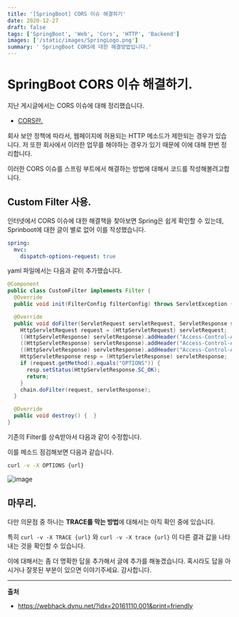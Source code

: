 ```yaml
---
title: '[SpringBoot] CORS 이슈 해결하기'
date: 2020-12-27
draft: false
tags: ['SpringBoot', 'Web', 'Cors', 'HTTP', 'Backend']
images: ['/static/images/SpringLogo.png']
summary: ' SpringBoot CORS에 대한 해결방법입니다.'
---
```


# SpringBoot CORS 이슈 해결하기.

지난 게시글에서는 CORS 이슈에 대해 정리했습니다.

- [CORS란.](https://Azderica.github.io/00-web-cors/)

회사 보안 정책에 따라서, 웹페이지에 허용되는 HTTP 메소드가 제한되는 경우가 있습니다. 저 또한 회사에서 이러한 업무를 해야하는 경우가 있기 때문에 이에 대해 한번 정리합니다.

이러한 CORS 이슈를 스프링 부트에서 해결하는 방법에 대해서 코드를 작성해볼려고합니다.

## Custom Filter 사용.

인터넷에서 CORS 이슈에 대한 해결책을 찾아보면 Spring은 쉽게 확인할 수 있는데, Sprinboot에 대한 글이 별로 없어 이를 작성했습니다.

```yaml
spring:
  mvc:
    dispatch-options-request: true
```

yaml 파일에서는 다음과 같이 추가했습니다.

```java
@Component
public class CustomFilter implements Filter {
  @Override
  public void init(FilterConfig filterConfig) throws ServletException {   }

  @Override
  public void doFilter(ServletRequest servletRequest, ServletResponse servletResponse, FilterChain chain) throws IOException, ServletException {
    HttpServletRequest request = (HttpServletRequest) servletRequest;
    ((HttpServletResponse) servletResponse).addHeader("Access-Control-Allow-Origin", "*");
    ((HttpServletResponse) servletResponse).addHeader("Access-Control-Allow-Methods","GET, OPTIONS, HEAD, POST");
    ((HttpServletResponse) servletResponse).addHeader("Access-Control-Allow-Headers","Origin, X-Requested-With, Content-Type, Accept");
    HttpServletResponse resp = (HttpServletResponse) servletResponse;
    if (request.getMethod().equals("OPTIONS")) {
      resp.setStatus(HttpServletResponse.SC_OK);
      return;
    }
    chain.doFilter(request, servletResponse);
  }

  @Override
  public void destroy() {  }
}
```

기존의 Filter를 상속받아서 다음과 같이 수정합니다.

이를 메소드 점검해보면 다음과 같습니다.

```sh
curl -v -X OPTIONS {url}
```

![image](https://user-images.githubusercontent.com/42582516/103171817-7cbb3200-4892-11eb-9a4a-d1125fc46506.png)

## 마무리.

다만 의문점 중 하나는 **TRACE를 막는 방법**에 대해서는 아직 확인 중에 있습니다.

특히 `curl -v -X TRACE {url}` 와 `curl -v -X trace {url}` 이 다른 결과 값을 나타내는 것을 확인할 수 있습니다.

이에 대해서는 좀 더 명확한 답을 추가해서 글에 추가를 해놓겠습니다. 혹시라도 답을 아시거나 잘못된 부분이 있으면 이야기주세요. 감사합니다.

---

**출처**

- https://webhack.dynu.net/?idx=20161110.001&print=friendly
